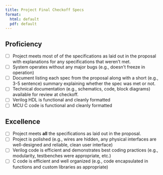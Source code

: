 ```yaml
---
title: Project Final Checkoff Specs
format:
  html: default
  pdf: default
---
```


## Proficiency

- [ ] Project meets most of of the specifications as laid out in the proposal with explanations for any specifications that weren't met.
- [ ] System operates without any major bugs (e.g., doesn't freeze in operation)
- [ ] Document listing each spec from the proposal along with a short (e.g., 3-5 sentence) summary explaining whether the spec was met or not.
- [ ] Technical documentation (e.g., schematics, code, block diagrams) available for review at checkoff.
- [ ] Verilog HDL is functional and cleanly formatted
- [ ] MCU C code is functional and cleanly formatted

## Excellence

- [ ] Project meets **all** the specifications as laid out in the proposal.
- [ ] Project is polished (e.g., wires are hidden, any physical interfaces are well-designed and reliable, clean user interface)
- [ ] Verilog code is efficient and demonstrates best coding practices (e.g., modularity, testbenches were appropriate, etc.)
- [ ] C code is efficient and well organized (e.g., code encapsulated in functions and custom libraries as appropriate)
